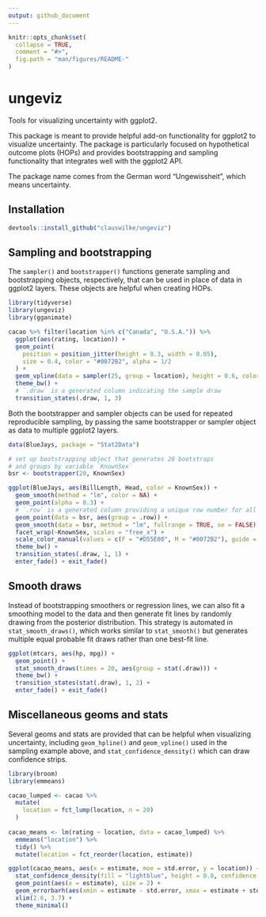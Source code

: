 ```yaml
---
output: github_document
---
```


<!-- README.md is generated from README.Rmd. Please edit that file -->

```r
knitr::opts_chunk$set(
  collapse = TRUE,
  comment = "#>",
  fig.path = "man/figures/README-"
)
```

# ungeviz

Tools for visualizing uncertainty with ggplot2.

This package is meant to provide helpful add-on functionality for ggplot2 to 
visualize uncertainty. The package is particularly focused on hypothetical
outcome plots (HOPs) and provides bootstrapping and sampling functionality
that integrates well with the ggplot2 API.

The package name comes from the German word "Ungewissheit", which means uncertainty.

## Installation

```r
devtools::install_github("clauswilke/ungeviz")
```

## Sampling and bootstrapping {#bootstrap}

The `sampler()` and `bootstrapper()` functions generate sampling and bootstrapping
objects, respectively, that can be used in place of data in ggplot2 layers. These objects are helpful when creating HOPs.

```r
library(tidyverse)
library(ungeviz)
library(gganimate)

cacao %>% filter(location %in% c("Canada", "U.S.A.")) %>%
  ggplot(aes(rating, location)) +
  geom_point(
    position = position_jitter(height = 0.3, width = 0.05), 
    size = 0.4, color = "#0072B2", alpha = 1/2
  ) +
  geom_vpline(data = sampler(25, group = location), height = 0.6, color = "#D55E00") +
  theme_bw() + 
  # `.draw` is a generated column indicating the sample draw
  transition_states(.draw, 1, 3)
```

Both the bootstrapper and sampler objects can be used for repeated reproducible sampling, by passing the same bootstrapper or sampler object as data to multiple ggplot2 layers.

```r
data(BlueJays, package = "Stat2Data")

# set up bootstrapping object that generates 20 bootstraps
# and groups by variable `KnownSex`
bsr <- bootstrapper(20, KnownSex)

ggplot(BlueJays, aes(BillLength, Head, color = KnownSex)) +
  geom_smooth(method = "lm", color = NA) +
  geom_point(alpha = 0.3) +
  # `.row` is a generated column providing a unique row number for all rows
  geom_point(data = bsr, aes(group = .row)) +
  geom_smooth(data = bsr, method = "lm", fullrange = TRUE, se = FALSE) +
  facet_wrap(~KnownSex, scales = "free_x") +
  scale_color_manual(values = c(F = "#D55E00", M = "#0072B2"), guide = "none") +
  theme_bw() +
  transition_states(.draw, 1, 1) + 
  enter_fade() + exit_fade()
```

## Smooth draws {#smooth-draws}

Instead of bootstrapping smoothers or regression lines, we can also fit a smoothing model to the data and then generate fit lines by randomly drawing from the posterior distribution. This strategy is automated in `stat_smooth_draws()`, which works similar to `stat_smooth()` but generates multiple equal probable fit draws rather than one best-fit line. 

```r
ggplot(mtcars, aes(hp, mpg)) + 
  geom_point() +
  stat_smooth_draws(times = 20, aes(group = stat(.draw))) + 
  theme_bw() +
  transition_states(stat(.draw), 1, 2) +
  enter_fade() + exit_fade()
```


## Miscellaneous geoms and stats {#geoms-stats}

Several geoms and stats are provided that can be helpful when visualizing uncertainty, including `geom_hpline()` and `geom_vpline()` used in the sampling example above, and `stat_confidence_density()` which can draw confidence strips.

```r
library(broom)
library(emmeans)

cacao_lumped <- cacao %>%
  mutate(
    location = fct_lump(location, n = 20)
  )
  
cacao_means <- lm(rating ~ location, data = cacao_lumped) %>%
  emmeans("location") %>%
  tidy() %>%
  mutate(location = fct_reorder(location, estimate))

ggplot(cacao_means, aes(x = estimate, moe = std.error, y = location)) +
  stat_confidence_density(fill = "lightblue", height = 0.8, confidence = 0.68) +
  geom_point(aes(x = estimate), size = 2) +
  geom_errorbarh(aes(xmin = estimate - std.error, xmax = estimate + std.error), height = 0.5) +
  xlim(2.6, 3.7) +
  theme_minimal()
```

